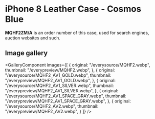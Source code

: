 
# iPhone 8 Leather Case - Cosmos Blue

<Callout type='info' emoji='👉🏻'>**MQHF2ZM/A** is an order number of this case, used for search engines, auction websites and such.</Callout>

## Image gallery

<GalleryComponent
    images={[
      {
        original: "/everysource/MQHF2.webp",
        thumbnail: "/everypreview/MQHF2.webp",
      },
      {
        original: "/everysource/MQHF2_AV1_GOLD.webp",
        thumbnail: "/everypreview/MQHF2_AV1_GOLD.webp",
      },
      {
        original: "/everysource/MQHF2_AV1_SILVER.webp",
        thumbnail: "/everypreview/MQHF2_AV1_SILVER.webp",
      },
      {
        original: "/everysource/MQHF2_AV1_SPACE_GRAY.webp",
        thumbnail: "/everypreview/MQHF2_AV1_SPACE_GRAY.webp",
      },
      {
        original: "/everysource/MQHF2_AV2.webp",
        thumbnail: "/everypreview/MQHF2_AV2.webp",
      }
    ]}
  />
